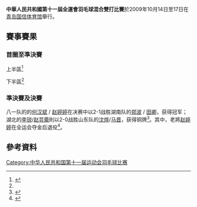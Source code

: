 {{noteTA|G1=Badminton}}
'''中華人民共和國第十一屆全運會羽毛球混合雙打比賽'''於2009年10月14日至17日在[[青岛国信体育馆|青岛国信体育馆]]舉行。

==賽事賽果==
===首圈至準決賽===
;上半區<ref name="XD">{{cite web|title=中华人民共和国第十一届运动会成績公告 - 羽毛球混合雙打|url=http://result.shandong2009.sohu.com/data/zh-cn/PDF/BA20510044.pdf|date=2009-10-17|deadurl=yes|archiveurl=https://web.archive.org/web/20140108092707/http://result.shandong2009.sohu.com/data/zh-cn/PDF/BA20510044.pdf|archivedate=2014-01-08|accessdate=2014-01-08}}{{zh-cn}}</ref>
{{16TeamBracket-Compact-Tennis3
| RD1-seed01=*
| RD1-team01='''[[赵政毅|赵政毅]]（辽宁）<br/> [[于洋_(羽毛球运动员)|于洋]]（辽宁）
| RD1-score01-1=
| RD1-score01-2=
| RD1-score01-3=
| RD1-seed02=
| RD1-team02=輪空
| RD1-score02-1=
| RD1-score02-2=
| RD1-score02-3=

| RD1-seed03=
| RD1-team03='''[[张志杰|张志杰]]（解放军）<br/> [[冯晨|冯晨]]（解放军）
| RD1-score03-1='''21
| RD1-score03-2='''21
| RD1-score03-3=
| RD1-seed04=
| RD1-team04=[[鲁恺|鲁恺]]（广西）<br/> [[陆璐|陆璐]]（广西）
| RD1-score04-1=16
| RD1-score04-2=11
| RD1-score04-3=

| RD1-seed05=*
| RD1-team05='''[[郑波_(羽毛球运动员)|郑波]]（湖南）<br/> [[田卿|田卿]]（湖南）
| RD1-score05-1=
| RD1-score05-2=
| RD1-score05-3=
| RD1-seed06=
| RD1-team06=輪空
| RD1-score06-1=
| RD1-score06-2=
| RD1-score06-3=

| RD1-seed07=
| RD1-team07='''[[郭澄|郭澄]]（江苏）<br/> [[成淑|成淑]]（江苏）
| RD1-score07-1='''21
| RD1-score07-2='''24
| RD1-score07-3=
| RD1-seed08=
| RD1-team08=[[王以政|王以政]]（广西）<br/> [[杨果_(羽毛球运动员)|杨果]]（广西）
| RD1-score08-1=17
| RD1-score08-2=22
| RD1-score08-3=

| RD1-seed09=*
| RD1-team09='''[[沈烨|沈烨]]（山东）<br/> [[马晋|马晋]]（山东）
| RD1-score09-1=
| RD1-score09-2=
| RD1-score09-3=
| RD1-seed10=
| RD1-team10=輪空
| RD1-score10-1=
| RD1-score10-2=
| RD1-score10-3=

| RD1-seed11=
| RD1-team11='''[[吴金|吴金]]（广东）<br/> [[姚帼君|姚帼君]]（广东）
| RD1-score11-1=12
| RD1-score11-2='''21
| RD1-score11-3=8
| RD1-seed12=
| RD1-team12=[[丁洋|丁洋]]（湖北）<br/> [[王晓理|王晓理]]（湖北）
| RD1-score12-1='''21
| RD1-score12-2=15
| RD1-score12-3='''21

| RD1-seed13=*
| RD1-team13='''[[邓梦家|邓梦家]]（重庆）<br/> [[张亚雯|张亚雯]]（重庆）
| RD1-score13-1=
| RD1-score13-2=
| RD1-score13-3=
| RD1-seed14=
| RD1-team14=輪空
| RD1-score14-1=
| RD1-score14-2=
| RD1-score14-3=

| RD1-seed15=
| RD1-team15=[[张楠_(羽毛球运动员)|张楠]]（北京）<br/> [[谢婧|谢婧]]（北京）
| RD1-score15-1='''21
| RD1-score15-2=19
| RD1-score15-3=13
| RD1-seed16=
| RD1-team16='''[[魏仁君|魏仁君]]（香港）<br/> [[周凱華|周凱華]]（香港）
| RD1-score16-1=17
| RD1-score16-2='''21
| RD1-score16-3='''21

| RD2-seed01=*
| RD2-team01=[[赵政毅|赵政毅]]（辽宁）<br/> [[于洋_(羽毛球运动员)|于洋]]（辽宁）
| RD2-score01-1=17
| RD2-score01-2=16
| RD2-score01-3=
| RD2-seed02=
| RD2-team02='''[[张志杰|张志杰]]（解放军）<br/> [[冯晨|冯晨]]（解放军）
| RD2-score02-1='''21
| RD2-score02-2='''21
| RD2-score02-3=

| RD2-seed03=*
| RD2-team03='''[[郑波_(羽毛球运动员)|郑波]]（湖南）<br/> [[田卿|田卿]]（湖南）
| RD2-score03-1='''21
| RD2-score03-2='''21
| RD2-score03-3=
| RD2-seed04=
| RD2-team04=[[郭澄|郭澄]]（江苏）<br/> [[成淑|成淑]]（江苏）
| RD2-score04-1=14
| RD2-score04-2=15
| RD2-score04-3=

| RD2-seed05=*
| RD2-team05='''[[沈烨|沈烨]]（山东）<br/> [[马晋|马晋]]（山东）
| RD2-score05-1='''21
| RD2-score05-2='''21
| RD2-score05-3=
| RD2-seed06=
| RD2-team06=[[丁洋|丁洋]]（湖北）<br/> [[王晓理|王晓理]]（湖北）
| RD2-score06-1=13
| RD2-score06-2=18
| RD2-score06-3=

| RD2-seed07=*
| RD2-team07=[[邓梦家|邓梦家]]（重庆）<br/> [[张亚雯|张亚雯]]（重庆）
| RD2-score07-1='''21
| RD2-score07-2=10
| RD2-score07-3=21
| RD2-seed08=
| RD2-team08='''[[魏仁君|魏仁君]]（香港）<br/> [[周凱華|周凱華]]（香港）
| RD2-score08-1=19
| RD2-score08-2='''21
| RD2-score08-3='''23

| RD3-seed01=
| RD3-team01=[[张志杰|张志杰]]（解放军）<br/> [[冯晨|冯晨]]（解放军）
| RD3-score01-1=8
| RD3-score01-2=16
| RD3-score01-3=
| RD3-seed02=*
| RD3-team02='''[[郑波_(羽毛球运动员)|郑波]]（湖南）<br/> [[田卿|田卿]]（湖南）
| RD3-score02-1='''21
| RD3-score02-2='''21
| RD3-score02-3=

| RD3-seed03=*
| RD3-team03='''[[沈烨|沈烨]]（山东）<br/> [[马晋|马晋]]（山东）
| RD3-score03-1='''21
| RD3-score03-2='''21
| RD3-score03-3=
| RD3-seed04=
| RD3-team04=[[魏仁君|魏仁君]]（香港）<br/> [[周凱華|周凱華]]（香港）
| RD3-score04-1=17
| RD3-score04-2=17
| RD3-score04-3=

| RD4-seed01=*
| RD4-team01='''[[郑波_(羽毛球运动员)|郑波]]（湖南）<br/> [[田卿|田卿]]（湖南）
| RD4-score01-1=17
| RD4-score01-2='''21
| RD4-score01-3='''21
| RD4-seed02=*
| RD4-team02=[[沈烨|沈烨]]（山东）<br/> [[马晋|马晋]]（山东）
| RD4-score02-1='''21
| RD4-score02-2=10
| RD4-score02-3=8
}}
;下半區<ref name="XD"/>
{{16TeamBracket-Compact-Tennis3
| RD1-seed01=
| RD1-team01=[[徐延诗|徐延诗]]（江苏）<br/> [[汤金华|汤金华]]（江苏）
| RD1-score01-1=13
| RD1-score01-2=15
| RD1-score01-3=
| RD1-seed02=
| RD1-team02='''[[邱子瀚|邱子瀚]]（山东）<br/> [[魏雅淇|魏雅淇]]（山东）
| RD1-score02-1='''21
| RD1-score02-2='''21
| RD1-score02-3=

| RD1-seed03=
| RD1-team03=輪空
| RD1-score03-1=
| RD1-score03-2=
| RD1-score03-3=
| RD1-seed04=*
| RD1-team04='''[[李锐_(羽毛球运动员)|李锐]]（湖北）<br/> [[赵芸蕾|赵芸蕾]]（湖北）
| RD1-score04-1=
| RD1-score04-2=
| RD1-score04-3=

| RD1-seed05=
| RD1-team05=[[郭俊杰|郭俊杰]]（广东）<br/> [[苏芳|苏芳]]（广东）
| RD1-score05-1=8
| RD1-score05-2=16
| RD1-score05-3=
| RD1-seed06=
| RD1-team06='''[[陈智贲|陈智贲]]（北京）<br/> [[张晋康|张晋康]]（北京）
| RD1-score06-1='''21
| RD1-score06-2='''21
| RD1-score06-3=

| RD1-seed07=
| RD1-team07=輪空
| RD1-score07-1=
| RD1-score07-2=
| RD1-score07-3=
| RD1-seed08=*
| RD1-team08='''[[谢中博|谢中博]]（四川）<br/> [[杨嘉璐|杨嘉璐]]（四川）
| RD1-score08-1=
| RD1-score08-2=
| RD1-score08-3=

| RD1-seed09=
| RD1-team09=[[曹鎏|曹鎏]]（广西）<br/> [[刘璇_(羽毛球运动员)|刘璇]]（广西）
| RD1-score09-1=12
| RD1-score09-2=18
| RD1-score09-3=
| RD1-seed10=
| RD1-team10='''[[桑洋|桑洋]]（浙江）<br/> [[李晓|李晓]]（浙江）
| RD1-score10-1='''21
| RD1-score10-2='''21
| RD1-score10-3=

| RD1-seed11=
| RD1-team11=輪空
| RD1-score11-1=
| RD1-score11-2=
| RD1-score11-3=
| RD1-seed12=
| RD1-team12='''[[何汉斌|何汉斌]]（解放军）<br/> [[赵婷婷|赵婷婷]]（解放军）
| RD1-score12-1=
| RD1-score12-2=
| RD1-score12-3=

| RD1-seed13=
| RD1-team13=[[王偉康|王偉康]]（香港）<br/> [[官惠慈|官惠慈]]（香港）
| RD1-score13-1=20
| RD1-score13-2=11
| RD1-score13-3=
| RD1-seed14=
| RD1-team14='''[[李田_(羽毛球运动员)|李田]]（山东）<br/> [[王思韵|王思韵]]（山东）
| RD1-score14-1='''22
| RD1-score14-2='''21
| RD1-score14-3=

| RD1-seed15=
| RD1-team15=輪空
| RD1-score15-1=
| RD1-score15-2=
| RD1-score15-3=
| RD1-seed16=
| RD1-team16='''[[徐晨|徐晨]]（江苏）<br/> [[孙晓黎|孙晓黎]]（江苏）
| RD1-score16-1=
| RD1-score16-2=
| RD1-score16-3=

| RD2-seed01=
| RD2-team01=[[邱子瀚|邱子瀚]]（山东）<br/> [[魏雅淇|魏雅淇]]（山东）
| RD2-score01-1=14
| RD2-score01-2=7
| RD2-score01-3=
| RD2-seed02=*
| RD2-team02='''[[李锐_(羽毛球运动员)|李锐]]（湖北）<br/> [[赵芸蕾|赵芸蕾]]（湖北）
| RD2-score02-1='''21
| RD2-score02-2='''21
| RD2-score02-3=

| RD2-seed03=
| RD2-team03='''[[陈智贲|陈智贲]]（北京）<br/> [[张晋康|张晋康]]（北京）
| RD2-score03-1='''21
| RD2-score03-2='''21
| RD2-score03-3=
| RD2-seed04=*
| RD2-team04=[[谢中博|谢中博]]（四川）<br/> [[杨嘉璐|杨嘉璐]]（四川）
| RD2-score04-1=16
| RD2-score04-2=19
| RD2-score04-3=

| RD2-seed05=
| RD2-team05=[[桑洋|桑洋]]（浙江）<br/> [[李晓|李晓]]（浙江）
| RD2-score05-1=20
| RD2-score05-2=14
| RD2-score05-3=
| RD2-seed06=*
| RD2-team06='''[[何汉斌|何汉斌]]（解放军）<br/> [[赵婷婷|赵婷婷]]（解放军）
| RD2-score06-1='''22
| RD2-score06-2='''21
| RD2-score06-3=

| RD2-seed07=
| RD2-team07=[[李田_(羽毛球运动员)|李田]]（山东）<br/> [[王思韵|王思韵]]（山东）
| RD2-score07-1=4
| RD2-score07-2='''21
| RD2-score07-3=10
| RD2-seed08=*
| RD2-team08='''[[徐晨|徐晨]]（江苏）<br/> [[孙晓黎|孙晓黎]]（江苏）
| RD2-score08-1='''21
| RD2-score08-2=18
| RD2-score08-3='''21

| RD3-seed01=*
| RD3-team01='''[[李锐_(羽毛球运动员)|李锐]]（湖北）<br/> [[赵芸蕾|赵芸蕾]]（湖北）
| RD3-score01-1=18
| RD3-score01-2='''21
| RD3-score01-3='''21
| RD3-seed02=
| RD3-team02=[[陈智贲|陈智贲]]（北京）<br/> [[张晋康|张晋康]]（北京）
| RD3-score02-1='''21
| RD3-score02-2=14
| RD3-score02-3=19

| RD3-seed03=*
| RD3-team03='''[[何汉斌|何汉斌]]（解放军）<br/> [[赵婷婷|赵婷婷]]（解放军）
| RD3-score03-1='''21
| RD3-score03-2='''21
| RD3-score03-3=
| RD3-seed04=*
| RD3-team04=[[徐晨|徐晨]]（江苏）<br/> [[孙晓黎|孙晓黎]]（江苏）
| RD3-score04-1=13
| RD3-score04-2=9
| RD3-score04-3=

| RD4-seed01=*
| RD4-team01=[[李锐_(羽毛球运动员)|李锐]]（湖北）<br/> [[赵芸蕾|赵芸蕾]]（湖北）
| RD4-score01-1=16
| RD4-score01-2=14
| RD4-score01-3=
| RD4-seed02=*
| RD4-team02='''[[何汉斌|何汉斌]]（解放军）<br/> [[赵婷婷|赵婷婷]]（解放军）
| RD4-score02-1='''21
| RD4-score02-2='''21
| RD4-score02-3=
}}

===準決賽及決賽===
八一队的的[[何汉斌|何汉斌]] / [[赵婷婷|赵婷婷]]在决赛中以2-1战胜湖南队的[[郑波_(羽毛球运动员)|郑波]] / [[田卿|田卿]]，获得冠军；湖北的[[李锐|李锐]]/[[赵芸蕾|赵芸蕾]]則以2-0战胜山东队的[[沈烨|沈烨]]/[[马晋|马晋]]，获得铜牌<ref>{{cite news|title=综述：90后新星获女单亚军 解放军组合混双登顶|url=http://sports.sohu.com/20091017/n267451837.shtml|newspaper=新华网|date=2009-10-17|accessdate=2014-01-08|archive-date=2014-01-08|archive-url=https://web.archive.org/web/20140108083538/http://sports.sohu.com/20091017/n267451837.shtml|dead-url=no}}{{zh-cn}}</ref>。其中，老將[[赵婷婷|赵婷婷]]在全运会夺金后退役<ref>{{cite news|title=赵婷婷哽咽感叹圆满 两天后军校报到开始新生活|url=http://sports.sohu.com/20091017/n267452500.shtml|newspaper=搜狐体育|date=2009-10-17|accessdate=2014-01-08|archive-date=2014-01-08|archive-url=https://web.archive.org/web/20140108083646/http://sports.sohu.com/20091017/n267452500.shtml|dead-url=no}}</ref>。

{{4TeamBracket-Tennis3-v2
| team-width=200
| RD1-seed1=*
| RD1-team1='''[[郑波_(羽毛球运动员)|郑波]]（湖南）<br/> [[田卿|田卿]]（湖南）
| RD1-score1-1=17
| RD1-score1-2='''21
| RD1-score1-3='''21
| RD1-seed2=*
| RD1-team2=[[沈烨|沈烨]]（山东）<br/> [[马晋|马晋]]（山东）
| RD1-score2-1='''21
| RD1-score2-2=10
| RD1-score2-3=8

| RD1-seed3=*
| RD1-team3=[[李锐_(羽毛球运动员)|李锐]]（湖北）<br/> [[赵芸蕾|赵芸蕾]]（湖北）
| RD1-score3-1=16
| RD1-score3-2=14
| RD1-score3-3=
| RD1-seed4=*
| RD1-team4='''[[何汉斌|何汉斌]]（解放军）<br/> [[赵婷婷|赵婷婷]]（解放军）
| RD1-score4-1='''21
| RD1-score4-2='''21
| RD1-score4-3=

| RD2-seed1=*
| RD2-team1=[[郑波_(羽毛球运动员)|郑波]]（湖南）<br/> [[田卿|田卿]]（湖南）
| RD2-score1-1='''21
| RD2-score1-2=8
| RD2-score1-3=19
| RD2-seed2=*
| RD2-team2='''[[何汉斌|何汉斌]]（解放军）<br/> [[赵婷婷|赵婷婷]]（解放军）
| RD2-score2-1=14
| RD2-score2-2='''21
| RD2-score2-3='''21
}}

== 參考資料 ==
{{Reflist}}

[[Category:中华人民共和国第十一届运动会羽毛球比赛|Category:中华人民共和国第十一届运动会羽毛球比赛]]